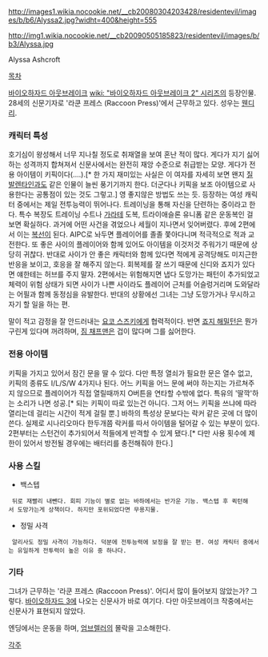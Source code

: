 http://images1.wikia.nocookie.net/__cb20080304203428/residentevil/images/b/b6/Alyssa2.jpg?widht=400&height=555

http://img1.wikia.nocookie.net/__cb20090505185823/residentevil/images/b/b3/Alyssa.jpg

Alyssa Ashcroft

[[목차]]

[[바이오하자드 아웃브레이크]] [[wiki: "바이오하자드 아웃브레이크 2" 시리즈]]의 등장인물. 28세의 신문기자로 '라쿤 프레스 (Raccoon Press)'에서 근무하고 있다. 성우는 [[웬디 리]].

=== 캐릭터 특성 ===
호기심이 왕성해서 너무 지나칠 정도로 취재열을 보여 혼난 적이 많다. 게다가 지기 싫어하는 성격까지 합쳐져서 신문사에서는 완전히 재앙 수준으로 취급받는 모양. 게다가 전용 아이템이 키픽이다(....).[* 한 가지 재미있는 사실은 이 여자를 자세히 보면 왠지 [[질 발렌타인]]과도 같은 인물이 늘씬 풍기기까지 한다. 더군다나 키픽을 보조 아이템으로 사용한다는 공통점이 있는 것도 그렇고.] 영 좋지않은 방법도 쓰는 듯.
등장하는 여성 캐릭터 중에서는 제일 전투능력이 뛰어나다. 트레이닝을 통해 자신을 단련하는 중이라고 한다. 특수 복장도 트레이닝 수트나 [[가라테]] 도복, 트라이애슬론 유니폼 같은 운동복인 걸 보면 확실하다.
과거에 어떤 사건을 겪었으나 세월이 지나면서 잊어버렸다. 후에 2편에서 이는 [[복선]]이 된다.
AIPC로 놔두면 플레이어를 졸졸 쫓아다니며 적극적으로 적과 교전한다. 또 좋은 사이의 플레이어와 함께 있어도 아이템을 이것저것 주워가기 때문에 상당히 귀찮다. 반대로 사이가 안 좋은 캐릭터와 함께 있다면 적에게 공격당해도 미지근한 반응을 보이고, 호응을 잘 해주지 않는다. 회복제를 잘 쓰기 때문에 신디와 죠지가 있다면 얘한테는 허브를 주지 말자. 2편에서는 위험해지면 냅다 도망가는 패턴이 추가되었고 체력이 위험 상태가 되면 사이가 나쁜 사이라도 플레이어 근처를 어슬렁거리며 도와달라는 어필과 함께 동정심을 유발한다. 반대의 상황에선 그녀는 그냥 도망가거나 무시하고 자기 할 일을 하는 편.

말이 적고 감정을 잘 안드러내는 [[요코 스즈키]]에게 협력적이다. 반면 [[죠지 해밀턴]]은 뭔가 구린게 있다며 꺼려하며, [[짐 채프맨]]은 겁이 많다며 그를 싫어한다.

=== 전용 아이템 ===
키픽을 가지고 있어서 잠긴 문을 딸 수 있다. 다만 특정 열쇠가 필요한 문은 열수 없고, 키픽의 종류도 I/L/S/W 4가지나 된다. 어느 키픽을 어느 문에 써야 하는지는 가르쳐주지 않으므로 플레이어가 직접 열릴때까지 O버튼을 연타할 수밖에 없다. 특유의 '딸깍'하는 소리가 나면 성공.[* 되는 키픽이 따로 있는건 아니다. 그저 어느 키픽을 쓰냐에 따라 열리는데 걸리는 시간이 적게 걸릴 뿐.]
바하의 특성상 문보다는 락커 같은 곳에 더 많이 쓴다. 실제로 시나리오마다 한두개쯤 락커를 따서 아이템을 털어갈 수 있는 부분이 있다.
2편부터는 스턴건이 추가되어서 적들에게 반격할 수 있게 됐다.[* 다만 사용 횟수에 제한이 있어서 방전될 경우에는 배터리를 충전해줘야 한다.]

=== 사용 스킬 ===
* 백스텝
  뒤로 재빨리 내뺀다. 회피 기능이 별로 없는 바하에서는 반가운 기능. 백스텝 후 퀵턴해서 도망가는게 상책이다. 하지만 포위되었다면 무용지물.

* 정밀 사격
  알리사도 정밀 사격이 가능하다. 덕분에 전투능력에 보정을 잘 받는 편. 여성 캐릭터 중에서는 유일하게 전투력이 높은 이유 중 하나다.

=== 기타 ===
그녀가 근무하는 '라쿤 프레스 (Raccoon Press)'. 어디서 많이 들어보지 않았는가? 그렇다. [[바이오하자드 3]]에 나오는 신문사가 바로 여기다. 다만 아웃브레이크 작중에서는 신문사가 표현되지 않았다.

엔딩에서는 운동을 하며, [[엄브렐러]]의 몰락을 고소해한다.

[[각주]]
